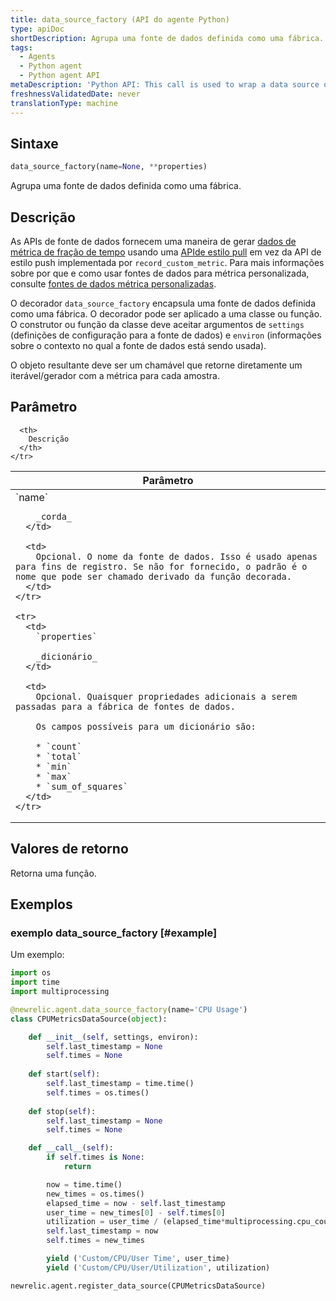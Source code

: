 ```yaml
---
title: data_source_factory (API do agente Python)
type: apiDoc
shortDescription: Agrupa uma fonte de dados definida como uma fábrica.
tags:
  - Agents
  - Python agent
  - Python agent API
metaDescription: 'Python API: This call is used to wrap a data source defined as a factory.'
freshnessValidatedDate: never
translationType: machine
---
```


## Sintaxe

```py
data_source_factory(name=None, **properties)
```

Agrupa uma fonte de dados definida como uma fábrica.

## Descrição

As APIs de fonte de dados fornecem uma maneira de gerar [dados de métrica de fração de tempo](/docs/data-analysis/metrics/analyze-your-metrics/data-collection-metric-timeslice-event-data#timeslice-data) usando uma [APIde estilo pull](/docs/agents/python-agent/supported-features/python-custom-metrics#push-versus-pull-interfaces) em vez da API de estilo push implementada por `record_custom_metric`. Para mais informações sobre por que e como usar fontes de dados para métrica personalizada, consulte [fontes de dados métrica personalizadas](/docs/agents/python-agent/supported-features/python-custom-metrics#custom-metric-data-sources).

O decorador `data_source_factory` encapsula uma fonte de dados definida como uma fábrica. O decorador pode ser aplicado a uma classe ou função. O construtor ou função da classe deve aceitar argumentos de `settings` (definições de configuração para a fonte de dados) e `environ` (informações sobre o contexto no qual a fonte de dados está sendo usada).

O objeto resultante deve ser um chamável que retorne diretamente um iterável/gerador com a métrica para cada amostra.

## Parâmetro

<table>
  <thead>
    <tr>
      <th width="25%">
        Parâmetro
      </th>

      <th>
        Descrição
      </th>
    </tr>
  </thead>

  <tbody>
    <tr>
      <td>
        `name`

        _corda_
      </td>

      <td>
        Opcional. O nome da fonte de dados. Isso é usado apenas para fins de registro. Se não for fornecido, o padrão é o nome que pode ser chamado derivado da função decorada.
      </td>
    </tr>

    <tr>
      <td>
        `properties`

        _dicionário_
      </td>

      <td>
        Opcional. Quaisquer propriedades adicionais a serem passadas para a fábrica de fontes de dados.

        Os campos possíveis para um dicionário são:

        * `count`
        * `total`
        * `min`
        * `max`
        * `sum_of_squares`
      </td>
    </tr>
  </tbody>
</table>

## Valores de retorno

Retorna uma função.

## Exemplos

### exemplo data_source_factory [#example]

Um exemplo:

```py
import os
import time
import multiprocessing

@newrelic.agent.data_source_factory(name='CPU Usage')
class CPUMetricsDataSource(object):

    def __init__(self, settings, environ):
        self.last_timestamp = None
        self.times = None
 
    def start(self):
        self.last_timestamp = time.time()
        self.times = os.times()
 
    def stop(self):
        self.last_timestamp = None
        self.times = None

    def __call__(self):
        if self.times is None:
            return

        now = time.time()
        new_times = os.times()
        elapsed_time = now - self.last_timestamp
        user_time = new_times[0] - self.times[0]
        utilization = user_time / (elapsed_time*multiprocessing.cpu_count())
        self.last_timestamp = now
        self.times = new_times

        yield ('Custom/CPU/User Time', user_time)
        yield ('Custom/CPU/User/Utilization', utilization)

newrelic.agent.register_data_source(CPUMetricsDataSource)
```